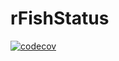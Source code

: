 # rFishStatus
<!-- badges: start -->  
[![codecov](https://codecov.io/gh/thomazfabrin/rFishStatus/branch/main/graph/badge.svg)](https://codecov.io/gh/thomazfabrin/rFishStatus)
<!-- badges: end -->
